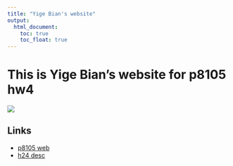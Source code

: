 ```yaml
---
title: "Yige Bian's website"
output:
  html_document:
    toc: true
    toc_float: true
---
```


# This is Yige Bian's website for p8105 hw4
![](image/cumc.png)

## Links
* [p8105 web](https://p8105.com/index.html) 
* [h24 desc](https://p8105.com/homework_4.html)
